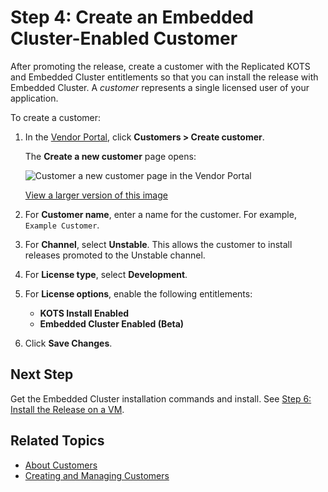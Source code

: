 # Step 4: Create an Embedded Cluster-Enabled Customer

After promoting the release, create a customer with the Replicated KOTS and Embedded Cluster entitlements so that you can install the release with Embedded Cluster. A _customer_ represents a single licensed user of your application.

To create a customer:

1. In the [Vendor Portal](https://vendor.replicated.com), click **Customers > Create customer**.

   The **Create a new customer** page opens:

   ![Customer a new customer page in the Vendor Portal](/images/create-customer.png)

   [View a larger version of this image](/images/create-customer.png)

1. For **Customer name**, enter a name for the customer. For example, `Example Customer`.

1. For **Channel**, select **Unstable**. This allows the customer to install releases promoted to the Unstable channel.

1. For **License type**, select **Development**.

1. For **License options**, enable the following entitlements:
     * **KOTS Install Enabled**
     * **Embedded Cluster Enabled (Beta)**

1. Click **Save Changes**.

## Next Step

Get the Embedded Cluster installation commands and install. See [Step 6: Install the Release on a VM](tutorial-embedded-cluster-install).

## Related Topics

* [About Customers](/vendor/licenses-about)
* [Creating and Managing Customers](/vendor/releases-creating-customer)